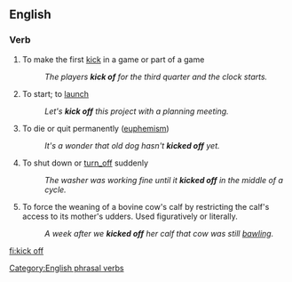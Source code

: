 {{also|kick-off|kickoff}}
==English==

===Verb===
{{en-verb|kicks off|kicking off|kicked off}}

# To make the first [[kick]] in a game or part of a game
#: ''The players '''kick of''' for the third quarter and the clock starts.''
# {{idiom}} To start; to [[launch]]
#: ''Let's '''kick off''' this project with a planning meeting.''
# {{idiom}} To die or quit permanently ([[euphemism]])
#: ''It's a wonder that old dog hasn't '''kicked off''' yet.''
# {{idiom}} To shut down or [[turn_off]] suddenly
#: ''The washer was working fine until it '''kicked off''' in the middle of a cycle.''
# {{US|ranching idiom}} To force the weaning of a bovine cow's calf by restricting the calf's access to its mother's udders.  Used figuratively or literally.
#: ''A week after we '''kicked off''' her calf that cow was still [[bawling]].''

[[Category:English phrasal verbs]]

[[fi:kick off]]